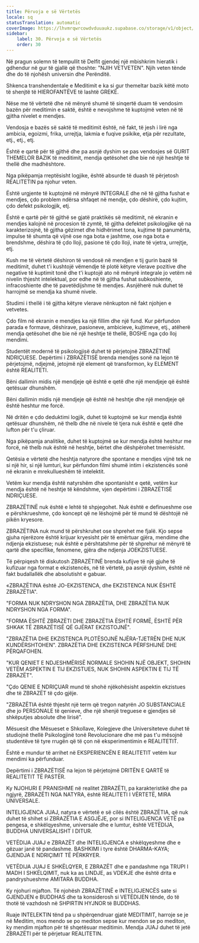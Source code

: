 ```yaml
---
title: Përvoja e së Vërtetës
locale: sq
statusTranslation: automatic
coverImage: https://lhvmrqwrcowdvduuaukz.supabase.co/storage/v1/object/public/strapi-uploads/small_cover-educacion-fundamental.webp-2d51a7828a2b1309555be27f7e2a61a0.webp
sidebar:
    label: 30. Përvoja e së Vërtetës
    order: 30
---
```

Në pragun solemn të tempullit të Delfit gjendej një mbishkrim hieratik i gdhendur në gur të gjallë që thoshte: "NJIH VETVETEN". Njih veten tënde dhe do të njohësh universin dhe Perënditë.

Shkenca transhendentale e Meditimit e ka si gur themeltar bazik këtë moto të shenjtë të HIEROFANTËVE të lashtë GREKË.

Nëse me të vërtetë dhe në mënyrë shumë të sinqertë duam të vendosim bazën për meditimin e saktë, është e nevojshme të kuptojmë veten në të gjitha nivelet e mendjes.

Vendosja e bazës së saktë të meditimit është, në fakt, të jesh i lirë nga ambicia, egoizmi, frika, urrejtja, lakmia e fuqive psikike, etja për rezultate, etj., etj., etj.

Është e qartë për të gjithë dhe pa asnjë dyshim se pas vendosjes së GURIT THEMELOR BAZIK të meditimit, mendja qetësohet dhe bie në një heshtje të thellë dhe madhështore.

Nga pikëpamja rreptësisht logjike, është absurde të duash të përjetosh REALITETIN pa njohur veten.

Është urgjente të kuptojmë në mënyrë INTEGRALE dhe në të gjitha fushat e mendjes, çdo problem ndërsa shfaqet në mendje, çdo dëshirë, çdo kujtim, çdo defekt psikologjik, etj.

Është e qartë për të gjithë se gjatë praktikës së meditimit, në ekranin e mendjes kalojnë në procesion të zymtë, të gjitha defektet psikologjike që na karakterizojnë, të gjitha gëzimet dhe hidhërimet tona, kujtime të panumërta, impulse të shumta që vijnë ose nga bota e jashtme, ose nga bota e brendshme, dëshira të çdo lloji, pasione të çdo lloji, inate të vjetra, urrejtje, etj.

Kush me të vërtetë dëshiron të vendosë në mendjen e tij gurin bazë të meditimit, duhet t'i kushtojë vëmendje të plotë këtyre vlerave pozitive dhe negative të kuptimit tonë dhe t'i kuptojë ato në mënyrë integrale jo vetëm në nivelin thjesht intelektual, por edhe në të gjitha fushat subkoshiente, infracoshiente dhe të pavetëdijshme të mendjes. Asnjëherë nuk duhet të harrojmë se mendja ka shumë nivele.

Studimi i thellë i të gjitha këtyre vlerave nënkupton në fakt njohjen e vetvetes.

Çdo film në ekranin e mendjes ka një fillim dhe një fund. Kur përfundon parada e formave, dëshirave, pasioneve, ambicieve, kujtimeve, etj., atëherë mendja qetësohet dhe bie në një heshtje të thellë, BOSHE nga çdo lloj mendimi.

Studentët modernë të psikologjisë duhet të përjetojnë ZBRAZËTINË NDRIÇUESE. Depërtimi i ZBRAZËTISË brenda mendjes sonë na lejon të përjetojmë, ndjejmë, jetojmë një element që transformon, ky ELEMENT është REALITETI.

Bëni dallimin midis një mendjeje që është e qetë dhe një mendjeje që është qetësuar dhunshëm.

Bëni dallimin midis një mendjeje që është në heshtje dhe një mendjeje që është heshtur me forcë.

Në dritën e çdo deduktimi logjik, duhet të kuptojmë se kur mendja është qetësuar dhunshëm, në thelb dhe në nivele të tjera nuk është e qetë dhe lufton për t'u çliruar.

Nga pikëpamja analitike, duhet të kuptojmë se kur mendja është heshtur me forcë, në thelb nuk është në heshtje, bërtet dhe dëshpërohet tmerrësisht.

Qetësia e vërtetë dhe heshtja natyrore dhe spontane e mendjes vijnë tek ne si një hir, si një lumturi, kur përfundon filmi shumë intim i ekzistencës sonë në ekranin e mrekullueshëm të intelektit.

Vetëm kur mendja është natyrshëm dhe spontanisht e qetë, vetëm kur mendja është në heshtje të këndshme, vjen depërtimi i ZBRAZËTISË NDRIÇUESE.

ZBRAZËTINË nuk është e lehtë të shpjegohet. Nuk është e definueshme ose e përshkrueshme, çdo koncept që ne lëshojmë për të mund të dështojë në pikën kryesore.

ZBRAZËTINA nuk mund të përshkruhet ose shprehet me fjalë. Kjo sepse gjuha njerëzore është krijuar kryesisht për të emërtuar gjëra, mendime dhe ndjenja ekzistuese; nuk është e përshtatshme për të shprehur në mënyrë të qartë dhe specifike, fenomene, gjëra dhe ndjenja JOEKZISTUESE.

Të përpiqesh të diskutosh ZBRAZËTINË brenda kufijve të një gjuhe të kufizuar nga format e ekzistencës, në të vërtetë, pa asnjë dyshim, është në fakt budallallëk dhe absolutisht e gabuar.

«ZBRAZËTINA është JO-EKZISTENCA, dhe EKZISTENCA NUK ËSHTË ZBRAZËTIA".

"FORMA NUK NDRYSHON NGA ZBRAZËTIA, DHE ZBRAZËTIA NUK NDRYSHON NGA FORMA".

"FORMA ËSHTË ZBRAZËTI DHE ZBRAZËTIA ËSHTË FORMË, ËSHTË PËR SHKAK TË ZBRAZËTISË QË GJËRAT EKZISTOJNË".

"ZBRAZËTIA DHE EKZISTENCA PLOTËSOJNË NJËRA-TJETRËN DHE NUK KUNDËRSHTOHEN". ZBRAZËTIA DHE EKZISTENCA PËRFSHIJNË DHE PËRQAFOHEN.

"KUR QENIET E NDJESHMËRISË NORMALE SHOHIN NJË OBJEKT, SHOHIN VETËM ASPEKTIN E TIJ EKZISTUES, NUK SHOHIN ASPEKTIN E TIJ TË ZBRAZËT".

"Çdo QENIE E NDRIÇUAR mund të shohë njëkohësisht aspektin ekzistues dhe të ZBRAZËT të çdo gjëje.

"ZBRAZËTIA është thjesht një term që tregon natyrën JO SUBSTANCIALE dhe jo PERSONALE të qenieve, dhe një shenjë treguese e gjendjes së shkëputjes absolute dhe lirisë".

Mësuesit dhe Mësueset e Shkollave, Kolegjeve dhe Universiteteve duhet të studiojnë thellë Psikologjinë tonë Revolucionare dhe më pas t'u mësojnë studentëve të tyre rrugën që të çon në eksperimentimin e REALITETIT.

Është e mundur të arrihet në EKSPERIENCËN E REALITETIT vetëm kur mendimi ka përfunduar.

Depërtimi i ZBRAZËTISË na lejon të përjetojmë DRITËN E QARTË të REALITETIT TË PASTËR.

Ky NJOHURI E PRANISHME në realitet ZBRAZËTI, pa karakteristikë dhe pa ngjyrë, ZBRAZËTI NGA NATYRA, është REALITETI I VËRTETË, MIRA UNIVERSALE.

INTELIGJENCA JUAJ, natyra e vërtetë e së cilës është ZBRAZËTIA, që nuk duhet të shihet si ZBRAZËTIA E ASGJËJE, por si INTELIGJENCA VETË pa pengesa, e shkëlqyeshme, universale dhe e lumtur, është VETËDIJA, BUDDHA UNIVERSALISHT I DITUR.

VETËDIJA JUAJ e ZBRAZËT dhe INTELIGJENCA e shkëlqyeshme dhe e gëzuar janë të pandashme. BASHKIMI i tyre është DHARMA-KAYA; GJENDJA E NDRIÇIMIT TË PËRKRYER.

VETËDIJA JUAJ E SHKËLQYER, E ZBRAZËT dhe e pandashme nga TRUPI I MADH I SHKËLQIMIT, nuk ka as LINDJE, as VDEKJE dhe është drita e pandryshueshme AMITARA BUDDHA.

Ky njohuri mjafton. Të njohësh ZBRAZËTINË e INTELIGJENCËS sate si GJENDJEN e BUDDHAS dhe ta konsiderosh si VETËDIJEN tënde, do të thotë të vazhdosh në SHPIRTIN HYJNOR të BUDDHAS.

Ruaje INTELEKTIN tënd pa u shpërqendruar gjatë MEDITIMIT, harroje se je në Meditim, mos mendo se po mediton sepse kur mendon se po mediton, ky mendim mjafton për të shqetësuar meditimin. Mendja JUAJ duhet të jetë ZBRAZËTI për të përjetuar REALITETIN.

